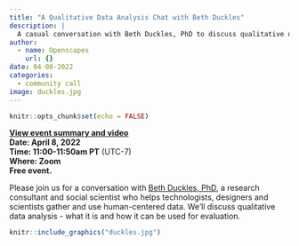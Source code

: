 ```yaml
---
title: "A Qualitative Data Analysis Chat with Beth Duckles"
description: |
  A casual conversation with Beth Duckles, PhD to discuss qualitative data analysis
author:
  - name: Openscapes
    url: {}
date: 04-08-2022
categories: 
  - community call
image: duckles.jpg  
---
```



```r
knitr::opts_chunk$set(echo = FALSE)
```

**[View event summary and video](https://www.openscapes.org/blog/2022/04/26/beth-duckles/)**  
**Date: April 8, 2022**\
**Time: 11:00-11:50am PT** (UTC-7)\
**Where: Zoom**\
**Free event. **
<!---[**Video Recording**]() --->

Please join us for a conversation with [Beth Duckles, PhD](https://bethduckles.com/), a research consultant and social scientist who helps technologists, designers and scientists gather and use human-centered data. We'll discuss qualitative data analysis - what it is and how it can be used for evaluation. 


```r
knitr::include_graphics("duckles.jpg")  
```
